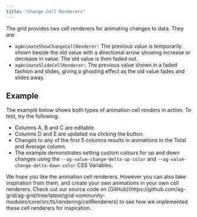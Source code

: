 ```yaml
---
title: "Change Cell Renderers"
---
```


The grid provides two cell renderers for animating changes to data. They are:

- `agAnimateShowChangeCellRenderer:` The previous value is temporarily shown beside the old value with a directional arrow showing increase or decrease in value. The old value is then faded out.
- `agAnimateSlideCellRenderer:` The previous value shown in a faded fashion and slides, giving a ghosting effect as the old value fades and slides away.

## Example

The example below shows both types of animation cell renders in action. To test, try the following:

- Columns A, B and C are editable.
- Columns D and E are updated via clicking the button.
- Changes to any of the first 5 columns results in animations in the Total and Average column.
- The example demonstrates setting custom colours for up and down changes using the `--ag-value-change-delta-up-color` and `--ag-value-change-delta-down-color` CSS Variables.

<GridExampleRunner title='Animation Renderers' name='animation-renderers' type='generated' options='{ "exampleHeight": 530 }'></GridExampleRunner>

<note>
We hope you like the animation cell renderers. However you can also take inspiration from them, and create your own animations in your own cell renderers. Check out our source code on [GitHub](https://github.com/ag-grid/ag-grid/tree/latest/grid-community-modules/core/src/ts/rendering/cellRenderers) to see how we implemented these cell renderers for inspiration.
</note>
